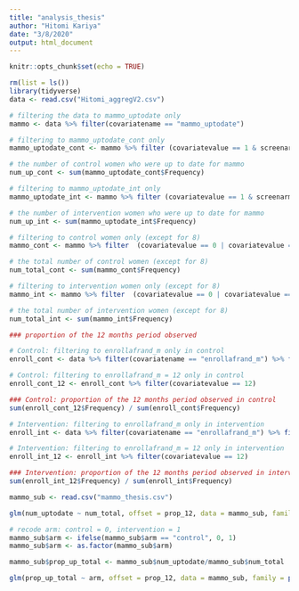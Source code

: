 ```yaml
---
title: "analysis_thesis"
author: "Hitomi Kariya"
date: "3/8/2020"
output: html_document
---
```


```r
knitr::opts_chunk$set(echo = TRUE)
```

```r
rm(list = ls())
library(tidyverse)
data <- read.csv("Hitomi_aggregV2.csv")
```

```r
# filtering the data to mammo_uptodate only
mammo <- data %>% filter(covariatename == "mammo_uptodate")

# filtering to mammo_uptodate_cont only
mammo_uptodate_cont <- mammo %>% filter (covariatevalue == 1 & screenarm == 0)

# the number of control women who were up to date for mammo
num_up_cont <- sum(mammo_uptodate_cont$Frequency)

# filtering to mammo_uptodate_int only
mammo_uptodate_int <- mammo %>% filter (covariatevalue == 1 & screenarm == 1)

# the number of intervention women who were up to date for mammo
num_up_int <- sum(mammo_uptodate_int$Frequency)

# filtering to control women only (except for 8)
mammo_cont <- mammo %>% filter  (covariatevalue == 0 | covariatevalue == 1) %>% filter(screenarm == 0)

# the total number of control women (except for 8)
num_total_cont <- sum(mammo_cont$Frequency)

# filtering to intervention women only (except for 8)
mammo_int <- mammo %>% filter  (covariatevalue == 0 | covariatevalue == 1) %>% filter(screenarm == 1)

# the total number of intervention women (except for 8)
num_total_int <- sum(mammo_int$Frequency)
```

```r
### proportion of the 12 months period observed

# Control: filtering to enrollafrand_m only in control
enroll_cont <- data %>% filter(covariatename == "enrollafrand_m") %>% filter(screenarm == 0)

# Control: filtering to enrollafrand_m = 12 only in control
enroll_cont_12 <- enroll_cont %>% filter(covariatevalue == 12)

### Control: proportion of the 12 months period observed in control
sum(enroll_cont_12$Frequency) / sum(enroll_cont$Frequency)

# Intervention: filtering to enrollafrand_m only in intervention
enroll_int <- data %>% filter(covariatename == "enrollafrand_m") %>% filter(screenarm == 1)

# Intervention: filtering to enrollafrand_m = 12 only in intervention
enroll_int_12 <- enroll_int %>% filter(covariatevalue == 12)

### Intervention: proportion of the 12 months period observed in intervention
sum(enroll_int_12$Frequency) / sum(enroll_int$Frequency)
```

```r
mammo_sub <- read.csv("mammo_thesis.csv")

glm(num_uptodate ~ num_total, offset = prop_12, data = mammo_sub, family = poisson(link = "identity"))

# recode arm: control = 0, intervention = 1
mammo_sub$arm <- ifelse(mammo_sub$arm == "control", 0, 1)
mammo_sub$arm <- as.factor(mammo_sub$arm)

mammo_sub$prop_up_total <- mammo_sub$num_uptodate/mammo_sub$num_total

glm(prop_up_total ~ arm, offset = prop_12, data = mammo_sub, family = poisson(link = "identity"))
```